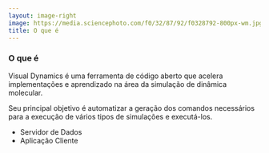 ```yaml
---
layout: image-right
image: https://media.sciencephoto.com/f0/32/87/92/f0328792-800px-wm.jpg
title: O que é
---
```


### O que é

Visual Dynamics é uma ferramenta de código aberto que acelera implementações e aprendizado na área da simulação de dinâmica molecular.

Seu principal objetivo é automatizar a geração dos comandos necessários para a execução de vários tipos de simulações e executá-los.

- Servidor de Dados
- Aplicação Cliente

<!--
- O Visual Dynamics não faz nada que já não existia antes, porém, ele faz o que já existia de forma automática, com pouca ou nenhuma necessidade de interferencia do usuário final.

- Servidor de Dados é o responsável por gerar e executar simulações
- Aplicação Cliente é a responsável por exibir as informações geradas pelo Servidor de Dados de forma simples.

- É uma ferramenta para otimizar o tempo de pesquisadores que não são da área da computação na execução de uma simulação que venha a auxiliar no seu trabalho.
-->
